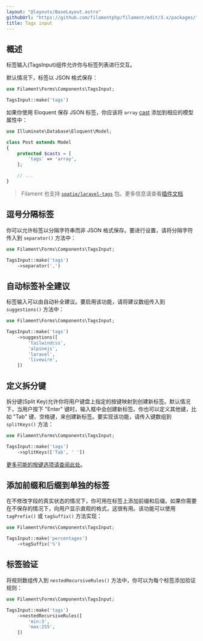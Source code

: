 ```yaml
---
layout: "@layouts/BaseLayout.astro"
githubUrl: "https://github.com/filamentphp/filament/edit/3.x/packages/forms/docs/03-fields/14-tags-input.md"
title: Tags input
---
```


## 概述

标签输入(TagsInput)组件允许你与标签列表进行交互。

默认情况下，标签以 JSON 格式保存：

```php
use Filament\Forms\Components\TagsInput;

TagsInput::make('tags')
```

<AutoScreenshot name="forms/fields/tags-input/simple" alt="Tags input" version="3.x" />

如果你使用 Eloquent 保存 JSON 标签，你应该将 `array` [cast](https://laravel.com/docs/eloquent-mutators#array-and-json-casting) 添加到相应的模型属性中：

```php
use Illuminate\Database\Eloquent\Model;

class Post extends Model
{
    protected $casts = [
        'tags' => 'array',
    ];

    // ...
}
```

> Filament 也支持 [`spatie/laravel-tags`](https://github.com/spatie/laravel-tags) 包。更多信息请查看[插件文档](/plugins/spatie-tags)

## 逗号分隔标签

你可以允许标签以分隔字符串而非 JSON 格式保存。要进行设置，请将分隔字符传入到 `separator()` 方法中：

```php
use Filament\Forms\Components\TagsInput;

TagsInput::make('tags')
    ->separator(',')
```

## 自动标签补全建议

标签输入可以由自动补全建议。要启用该功能，请将建议数组传入到 `suggestions()` 方法中：

```php
use Filament\Forms\Components\TagsInput;

TagsInput::make('tags')
    ->suggestions([
        'tailwindcss',
        'alpinejs',
        'laravel',
        'livewire',
    ])
```

## 定义拆分键

拆分键(Split Key)允许你将用户键盘上指定的按键映射到创建新标签。默认情况下，当用户按下 "Enter" 键时，输入框中会创建新标签。你也可以定义其他键，比如 "Tab" 键、空格键，来创建新标签。要实现该功能，请传入键数组到 `splitKeys()` 方法：

```php
use Filament\Forms\Components\TagsInput;

TagsInput::make('tags')
    ->splitKeys(['Tab', ' '])
```

[更多可能的按键选项请查阅此处](https://developer.mozilla.org/en-US/docs/Web/API/KeyboardEvent/key)。

## 添加前缀和后缀到单独的标签

在不修改字段的真实状态的情况下，你可用在标签上添加前缀和后缀。如果你需要在不保存的情况下，向用户显示直观的格式，这很有用。该功能可以使用 `tagPrefix()` 或 `tagSuffix()` 方法实现：

```php
use Filament\Forms\Components\TagsInput;

TagsInput::make('percentages')
    ->tagSuffix('%')
```

## 标签验证

将规则数组传入到 `nestedRecursiveRules()` 方法中，你可以为每个标签添加验证规则：

```php
use Filament\Forms\Components\TagsInput;

TagsInput::make('tags')
    ->nestedRecursiveRules([
        'min:3',
        'max:255',
    ])
```
